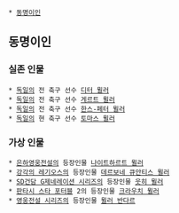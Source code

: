  * [[동명이인]]

== 동명이인 ==
=== 실존 인물 ===
 * [[독일]]의 전 축구 선수 [[디터 뮐러]]
 * [[독일]]의 전 축구 선수 [[게르트 뮐러]]
 * [[독일]]의 전 축구 선수 [[한스-페터 뮐러]]
 * [[독일]]의 현 축구 선수 [[토마스 뮐러]]

=== 가상 인물 ===
 * [[은하영웅전설]]의 등장인물 [[나이트하르트 뮐러]]
 * [[강각의 레기오스]]의 등장인물 [[데르보네 큐안티스 뮐러]]
 * [[SD건담 G제네레이션 시리즈]]의 등장인물 [[웃히 뮐러]]
 * [[판타시 스타 포터블]] 2의 등장인물 [[크라우치 뮐러]]
 * [[영웅전설 시리즈]]의 등장인물 [[뮐러 반다르]]
